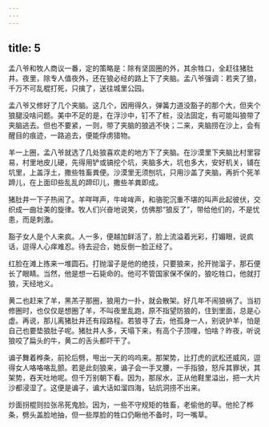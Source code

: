 ```yaml
---
---
---
```

title: 5
---



孟八爷和牧人商议一番，定的策略是：除有坚固圈的外，其余牲口，全赶往猪肚井。夜里，除专人值夜外，还在狼必经的路上下了夹脑。孟八爷强调：若夹了狼，千万不可乱棍打死，只擒了，送往城里公园。

孟八爷又修好了几个夹脑。这几个，因用得久，弹簧力道没豁子的那个大，但夹个狼腿没啥问题。美中不足的是，在浮沙中，钉不了桩，没法固定，有可能叫狼带了夹脑逃去。但也不要紧，一则，带了夹脑的狼逃不快；二来，夹脑捞在沙上，会有醒目的痕迹，一路追去，便能俘虏猎物。

羊一上圈，孟八爷就选了几处狼喜欢走的地方下了夹脑。在沙漠里下夹脑比村里容易，村里地皮儿硬，先得用铲或镐挖个坑，夹脑多大，坑也多大，安好机关，铺在坑里，上盖浮土，撒些牲畜粪便。沙漠里无须刨坑，只用沙盖了夹脑，再折个死羊蹄儿，在上面印些乱乱的蹄印儿，撒些羊粪即成。

猪肚井一下子热闹了。羊咩咩声，牛哞哞声，和骆驼沉重不堪的叫声此起彼伏，交织成一曲壮美的旋律。牧人们兴奋地说笑，仿佛那“狼反了”，带给他们的，不是忧患，而是刺激。

豁子女人是个人来疯。人一多，便越加鲜活了，脸上流溢着光彩，打媚眼，说疯话，逗得人心痒难忍。待去迎合，她反倒一脸正经了。

红脸在滩上拣来一堆圆石。打抛溜子是他的绝技，只要狼来，抡开抛溜子，那石便长了眼睛。当然，他是想一石毙命的。他可不管国家保不保的，狼吃牲口，他就打狼，天经地义。

黄二也赶来了羊，黑羔子那圈，狼用力一扑，就会散架。好几年不闹狼祸了。当初修圈时，也仅仅是想圈了羊，不叫夜里乱跑，原不指望防狼的，住到里面，总是心虚。再说，那儿离猪肚井还有段路程。若狼寻了去，他孤身一人，别说护羊，怕是自己也要垫狼肚子呢。猪肚井人多，天塌下来，有高个子顶哩，怕啥？昨夜，听说狼咬了扁头的牛，黄二的舌头都吓干了。

谝子舞着桦条，前抡后劈，甩出一天的呜呜来。那架势，比打虎的武松还威风，逗得女人咯咯咯乱颤。若是此刻狼来，谝子会一手叉腰，一手指狼，怒斥其罪状，其架势，吞天吐地呢。但千万别朝下看。因为，那尿水，正从他鞋里溢出，把一大片沙都浸湿了。这便是谝子，谝大话如溜四海，钻炕洞捞不出来。

炒面拐棍则拉张吊死鬼脸。因为，一些不守规矩的牲畜，老偷他的草。他抡了桦条，劈头盖脸地抽，但一些厚脸的牲口仍瞅他不备时，叼一嘴草。